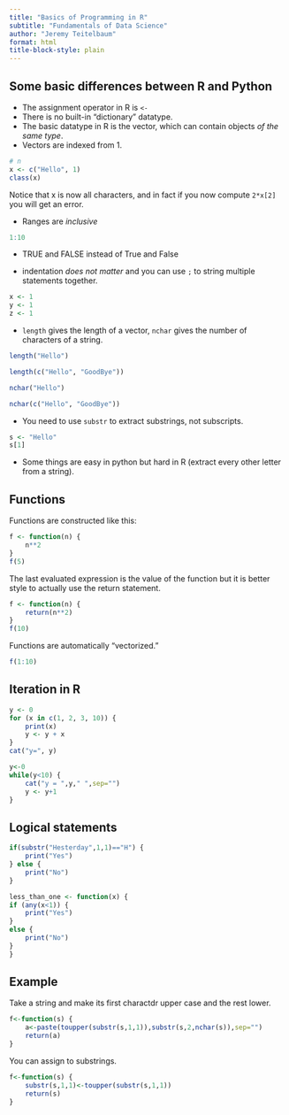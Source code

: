```yaml
---
title: "Basics of Programming in R"
subtitle: "Fundamentals of Data Science"
author: "Jeremy Teitelbaum"
format: html
title-block-style: plain
---
```


## Some basic differences between R and Python

- The assignment operator in R is `<-`
- There is no built-in "dictionary" datatype.
-  The basic datatype in R is the vector, which can contain
objects *of the same type*.  
- Vectors are indexed from 1.


```r
# n
x <- c("Hello", 1)
class(x)
```

Notice that x is now all characters, and in fact if you now
compute `2*x[2]` you will get an error. 


- Ranges are *inclusive*

```r
1:10
```

- TRUE and FALSE instead of True and False

- indentation *does not matter* and you can use `;` to string multiple statements together.

```r
x <- 1
y <- 1
z <- 1
```

- `length` gives the length of a vector, `nchar` gives the number of characters of a string.

```r
length("Hello")
```

```r
length(c("Hello", "GoodBye"))
```

```r
nchar("Hello")
```

```r
nchar(c("Hello", "GoodBye"))
```

- You need to use `substr` to extract substrings, not subscripts.

```r
s <- "Hello"
s[1]
```

- Some things are easy in python but hard in R (extract every other letter from a string).


## Functions

Functions are constructed like this:

```r
f <- function(n) {
    n**2
}
f(5)
```

The last evaluated expression is the value of the function but it is better style to actually use the return statement.

```r
f <- function(n) {
    return(n**2)
}
f(10)
```

Functions are automatically "vectorized."

```r
f(1:10)
```

## Iteration in R

```r
y <- 0
for (x in c(1, 2, 3, 10)) {
    print(x)
    y <- y + x
}
cat("y=", y)
```

```r
y<-0
while(y<10) {
    cat("y = ",y," ",sep="")
    y <- y+1
}
```


## Logical statements
```r
if(substr("Hesterday",1,1)=="H") {
    print("Yes")
} else {
    print("No")
}
```

```r
less_than_one <- function(x) {
if (any(x<1)) {
    print("Yes")
} 
else {
    print("No")
}
}
```

## Example

Take a string and make its first charactdr upper case and the rest lower.

```r
f<-function(s) {
    a<-paste(toupper(substr(s,1,1)),substr(s,2,nchar(s)),sep="")
    return(a)
}
```

You can assign to substrings.

```r
f<-function(s) {
    substr(s,1,1)<-toupper(substr(s,1,1))
    return(s)
}
```